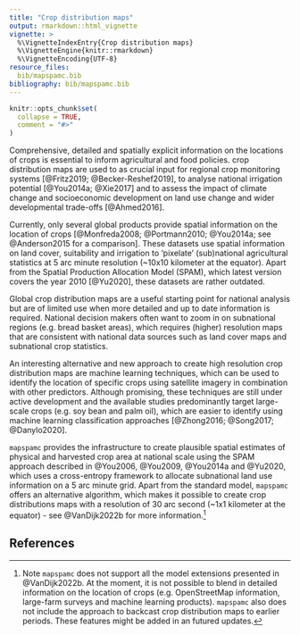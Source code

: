 ```yaml
---
title: "Crop distribution maps"
output: rmarkdown::html_vignette
vignette: >
  %\VignetteIndexEntry{Crop distribution maps}
  %\VignetteEngine{knitr::rmarkdown}
  %\VignetteEncoding{UTF-8}
resource_files:
  bib/mapspamc.bib
bibliography: bib/mapspamc.bib
---
```


```r
knitr::opts_chunk$set(
  collapse = TRUE,
  comment = "#>"
)
```

Comprehensive, detailed and spatially explicit information on the locations of crops is essential to inform agricultural and food policies. crop distribution maps are used to as crucial input for regional crop monitoring systems [@Fritz2019; @Becker-Reshef2019], to analyse national irrigation potential [@You2014a; @Xie2017] and to assess the impact of climate change and socioeconomic development on land use change and wider developmental trade-offs [@Ahmed2016].

Currently, only several global products provide spatial information on the location of crops [@Monfreda2008; @Portmann2010; @You2014a; see @Anderson2015 for a comparison]. These datasets use spatial information on land cover, suitability and irrigation to 'pixelate' (sub)national agricultural statistics at 5 arc minute resolution (~10x10 kilometer at the equator). Apart from the Spatial Production Allocation Model (SPAM), which latest version covers the year 2010 [@Yu2020], these datasets are rather outdated.

Global crop distribution maps are a useful starting point for national analysis but are of limited use when more detailed and up to date information is required. National decision makers often want to zoom in on subnational regions (e.g. bread basket areas), which requires (higher) resolution maps that are consistent with national data sources such as land cover maps and subnational crop statistics.  

An interesting alternative and new approach to create high resolution crop distribution maps are machine learning techniques, which can be used to identify the location of specific crops using satellite imagery in combination with other predictors. Although promising, these techniques are still under active development and the available studies predominantly target large-scale crops (e.g. soy bean and palm oil), which are easier to identify using machine learning classification approaches [@Zhong2016; @Song2017; @Danylo2020]. 

`mapspamc` provides the infrastructure to create plausible spatial estimates of physical and harvested crop area at national scale using the SPAM approach described in @You2006, @You2009, @You2014a and @Yu2020, which uses a cross-entropy framework to allocate subnational land use information on a 5 arc minute  grid. Apart from the standard model, `mapspamc` offers an alternative algorithm, which makes it possible to create crop distributions maps with a resolution of 30 arc second (~1x1 kilometer at the equator) - see @VanDijk2022b for more information.^[Note `mapspamc` does not support all the model extensions presented in @VanDijk2022b. At the moment, it is not possible to blend in detailed information on the location of crops (e.g. OpenStreetMap information, large-farm surveys and machine learning products). `mapspamc` also does not include the approach to backcast crop distribution maps to earlier periods. These features might be added in an futured updates.]
  

## References
